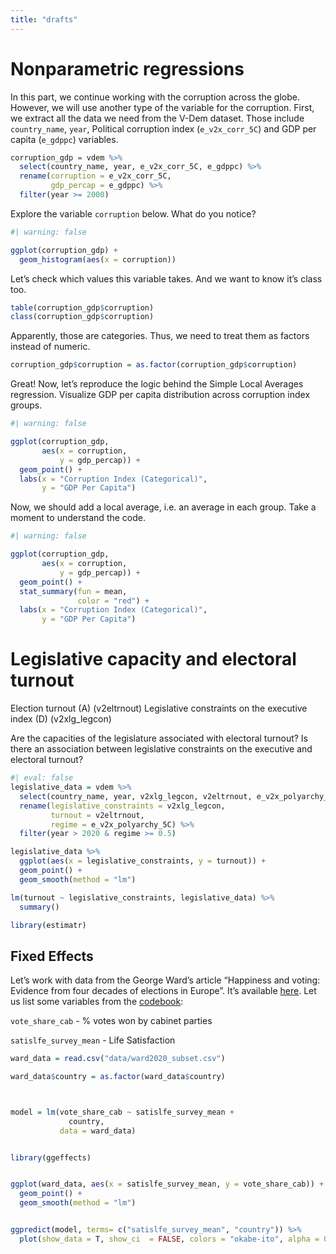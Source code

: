 ```yaml
---
title: "drafts"
---
```


# Nonparametric regressions


In this part, we continue working with the corruption across the globe. However, we will use another type of the variable for the corruption. First, we extract all the data we need from the V-Dem dataset. Those include `country_name`, `year`, Political corruption index (`e_v2x_corr_5C`) and GDP per capita (`e_gdppc`) variables.


```r
corruption_gdp = vdem %>%
  select(country_name, year, e_v2x_corr_5C, e_gdppc) %>%
  rename(corruption = e_v2x_corr_5C,
         gdp_percap = e_gdppc) %>%
  filter(year >= 2000)
```

Explore the variable `corruption` below. What do you notice?

```r
#| warning: false

ggplot(corruption_gdp) +
  geom_histogram(aes(x = corruption))
```

Let's check which values this variable takes. And we want to know it's class too.

```r
table(corruption_gdp$corruption)
class(corruption_gdp$corruption)
```

Apparently, those are categories. Thus, we need to treat them as factors instead of numeric.

```r
corruption_gdp$corruption = as.factor(corruption_gdp$corruption)
```

Great! Now, let's reproduce the logic behind the Simple Local Averages regression. Visualize GDP per capita distribution across corruption index groups.

```r
#| warning: false

ggplot(corruption_gdp,
       aes(x = corruption,
           y = gdp_percap)) +
  geom_point() +
  labs(x = "Corruption Index (Categorical)",
       y = "GDP Per Capita")
```

Now, we should add a local average, i.e. an average in each group. Take a moment to understand the code.

```r
#| warning: false

ggplot(corruption_gdp,
       aes(x = corruption,
           y = gdp_percap)) +
  geom_point() +
  stat_summary(fun = mean, 
               color = "red") +
  labs(x = "Corruption Index (Categorical)",
       y = "GDP Per Capita")
```


# Legislative capacity and electoral turnout

Election turnout (A) (v2eltrnout)
Legislative constraints on the executive index (D) (v2xlg_legcon)

Are the capacities of the legislature associated with electoral turnout? Is there an association between legislative constraints on the executive and electoral turnout? 

```r
#| eval: false
legislative_data = vdem %>% 
  select(country_name, year, v2xlg_legcon, v2eltrnout, e_v2x_polyarchy_5C) %>%
  rename(legislative_constraints = v2xlg_legcon,
         turnout = v2eltrnout,
         regime = e_v2x_polyarchy_5C) %>%
  filter(year > 2020 & regime >= 0.5) 

legislative_data %>%
  ggplot(aes(x = legislative_constraints, y = turnout)) +
  geom_point() +
  geom_smooth(method = "lm")

lm(turnout ~ legislative_constraints, legislative_data) %>%
  summary()

library(estimatr)

```



## Fixed Effects

Let's work with data from the George Ward's article "Happiness and voting: Evidence from four decades of elections in Europe". It's available [here](https://doi.org/10.1111/ajps.12492). Let us list some variables from the [codebook](https://doi.org/10.7910/DVN/QWLGGN):

`vote_share_cab` - % votes won by cabinet parties

`satislfe_survey_mean` - Life Satisfaction

```r
ward_data = read.csv("data/ward2020_subset.csv")

ward_data$country = as.factor(ward_data$country)



model = lm(vote_share_cab ~ satislfe_survey_mean +
             country,
           data = ward_data)


library(ggeffects)


ggplot(ward_data, aes(x = satislfe_survey_mean, y = vote_share_cab)) +
  geom_point() +
  geom_smooth(method = "lm")


ggpredict(model, terms= c("satislfe_survey_mean", "country")) %>%
  plot(show_data = T, show_ci  = FALSE, colors = "okabe-ito", alpha = 0.5, line_size = 1) 


```
